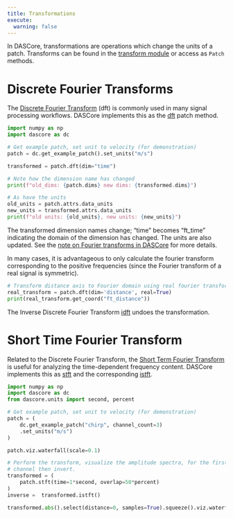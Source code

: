 ```yaml
---
title: Transformations
execute:
  warning: false
---
```


In DASCore, transformations are operations which change the units of a patch. Transforms can be found in the [transform module](`dascore.transform`) or access as `Patch` methods.

# Discrete Fourier Transforms

The [Discrete Fourier Transform](https://en.wikipedia.org/wiki/Discrete_Fourier_transform) (dft) is commonly used in many signal processing workflows. DASCore implements this as the [dft](`dascore.transform.fourier.dft`) patch method.

```python
import numpy as np
import dascore as dc

# Get example patch, set unit to velocity (for demonstration)
patch = dc.get_example_patch().set_units("m/s")

transformed = patch.dft(dim="time")

# Note how the dimension name has changed
print(f"old_dims: {patch.dims} new dims: {transformed.dims}")

# As have the units
old_units = patch.attrs.data_units
new_units = transformed.attrs.data_units
print(f"old units: {old_units}, new units: {new_units}")
```

:::{.callout-note}
The transformed dimension names change; "time" becomes "ft_time" indicating the domain of the dimension has changed. The units are also updated. See the [note on Fourier transforms in DASCore](../notes/dft_notes.qmd) for more details.
:::

In many cases, it is advantageous to only calculate the fourier transform corresponding to the positive frequencies (since the Fourier transform of a real signal is symmetric).

```python
# Transform distance axis to Fourier domain using real fourier transform
real_transform = patch.dft(dim='distance', real=True)
print(real_transform.get_coord("ft_distance"))
```

The Inverse Discrete Fourier Transform [idft](`dascore.transform.fourier.idft`) undoes the transformation.

# Short Time Fourier Transform

Related to the Discrete Fourier Transform, the [Short Term Fourier Transform](https://en.wikipedia.org/wiki/Short-time_Fourier_transform) is useful for analyzing the time-dependent frequency content. DASCore implements this as [stft](`dascore.transform.fourier.stft`) and the corresponding [istft](`dascore.transform.fourier.istft`).

```python
import numpy as np
import dascore as dc
from dascore.units import second, percent

# Get example patch, set unit to velocity (for demonstration)
patch = (
    dc.get_example_patch("chirp", channel_count=3)
    .set_units("m/s")
)

patch.viz.waterfall(scale=0.1)
```

```python
# Perform the transform, visualize the amplitude spectra, for the first
# channel then invert.
transformed = (
    patch.stft(time=1*second, overlap=50*percent)
)
inverse =  transformed.istft()

transformed.abs().select(distance=0, samples=True).squeeze().viz.waterfall()
```
